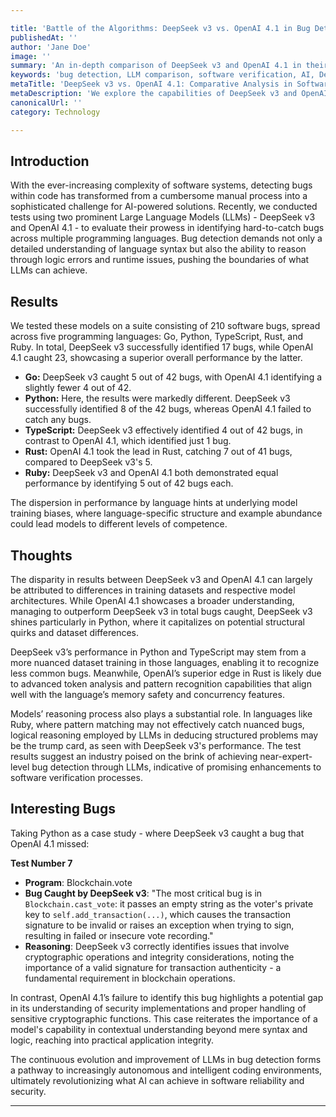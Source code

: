 ```yaml
---

title: 'Battle of the Algorithms: DeepSeek v3 vs. OpenAI 4.1 in Bug Detection'
publishedAt: ''
author: 'Jane Doe'
image: ''
summary: 'An in-depth comparison of DeepSeek v3 and OpenAI 4.1 in their ability to detect hard bugs within software programs across multiple programming languages.'
keywords: 'bug detection, LLM comparison, software verification, AI, DeepSeek v3, OpenAI 4.1'
metaTitle: 'DeepSeek v3 vs. OpenAI 4.1: Comparative Analysis in Software Bug Detection'
metaDescription: 'We explore the capabilities of DeepSeek v3 and OpenAI 4.1 in detecting software bugs across languages like Python, TypeScript, Go, Rust, and Ruby.'
canonicalUrl: ''
category: Technology

---
```


## Introduction

With the ever-increasing complexity of software systems, detecting bugs within code has transformed from a cumbersome manual process into a sophisticated challenge for AI-powered solutions. Recently, we conducted tests using two prominent Large Language Models (LLMs) - DeepSeek v3 and OpenAI 4.1 - to evaluate their prowess in identifying hard-to-catch bugs across multiple programming languages. Bug detection demands not only a detailed understanding of language syntax but also the ability to reason through logic errors and runtime issues, pushing the boundaries of what LLMs can achieve.

## Results

We tested these models on a suite consisting of 210 software bugs, spread across five programming languages: Go, Python, TypeScript, Rust, and Ruby. In total, DeepSeek v3 successfully identified 17 bugs, while OpenAI 4.1 caught 23, showcasing a superior overall performance by the latter.

- **Go:** DeepSeek v3 caught 5 out of 42 bugs, with OpenAI 4.1 identifying a slightly fewer 4 out of 42.
- **Python:** Here, the results were markedly different. DeepSeek v3 successfully identified 8 of the 42 bugs, whereas OpenAI 4.1 failed to catch any bugs.
- **TypeScript:** DeepSeek v3 effectively identified 4 out of 42 bugs, in contrast to OpenAI 4.1, which identified just 1 bug.
- **Rust:** OpenAI 4.1 took the lead in Rust, catching 7 out of 41 bugs, compared to DeepSeek v3's 5.
- **Ruby:** DeepSeek v3 and OpenAI 4.1 both demonstrated equal performance by identifying 5 out of 42 bugs each.

The dispersion in performance by language hints at underlying model training biases, where language-specific structure and example abundance could lead models to different levels of competence.

## Thoughts

The disparity in results between DeepSeek v3 and OpenAI 4.1 can largely be attributed to differences in training datasets and respective model architectures. While OpenAI 4.1 showcases a broader understanding, managing to outperform DeepSeek v3 in total bugs caught, DeepSeek v3 shines particularly in Python, where it capitalizes on potential structural quirks and dataset differences. 

DeepSeek v3’s performance in Python and TypeScript may stem from a more nuanced dataset training in those languages, enabling it to recognize less common bugs. Meanwhile, OpenAI’s superior edge in Rust is likely due to advanced token analysis and pattern recognition capabilities that align well with the language’s memory safety and concurrency features.

Models’ reasoning process also plays a substantial role. In languages like Ruby, where pattern matching may not effectively catch nuanced bugs, logical reasoning employed by LLMs in deducing structured problems may be the trump card, as seen with DeepSeek v3's performance. The test results suggest an industry poised on the brink of achieving near-expert-level bug detection through LLMs, indicative of promising enhancements to software verification processes.

## Interesting Bugs

Taking Python as a case study - where DeepSeek v3 caught a bug that OpenAI 4.1 missed: 

**Test Number 7**

- **Program**: Blockchain.vote
- **Bug Caught by DeepSeek v3**: "The most critical bug is in `Blockchain.cast_vote`: it passes an empty string as the voter's private key to `self.add_transaction(...)`, which causes the transaction signature to be invalid or raises an exception when trying to sign, resulting in failed or insecure vote recording."
- **Reasoning**: DeepSeek v3 correctly identifies issues that involve cryptographic operations and integrity considerations, noting the importance of a valid signature for transaction authenticity - a fundamental requirement in blockchain operations.

In contrast, OpenAI 4.1’s failure to identify this bug highlights a potential gap in its understanding of security implementations and proper handling of sensitive cryptographic functions. This case reiterates the importance of a model's capability in contextual understanding beyond mere syntax and logic, reaching into practical application integrity.

The continuous evolution and improvement of LLMs in bug detection forms a pathway to increasingly autonomous and intelligent coding environments, ultimately revolutionizing what AI can achieve in software reliability and security.

---